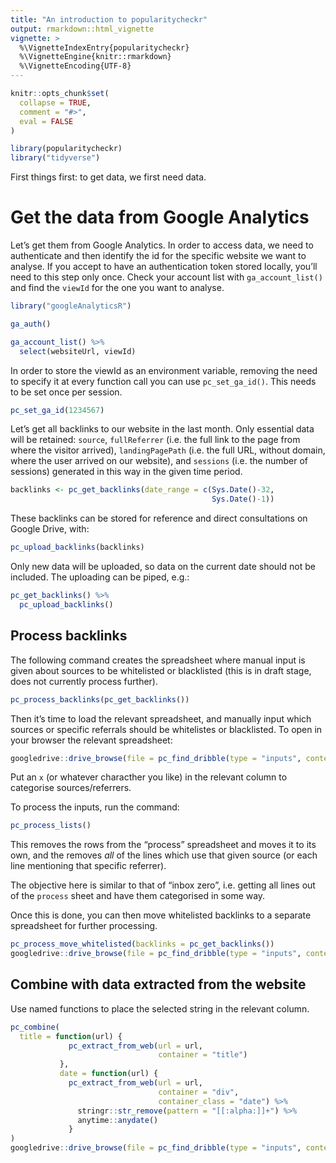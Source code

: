 ```yaml
---
title: "An introduction to popularitycheckr"
output: rmarkdown::html_vignette
vignette: >
  %\VignetteIndexEntry{popularitycheckr}
  %\VignetteEngine{knitr::rmarkdown}
  %\VignetteEncoding{UTF-8}
---
```


```r
knitr::opts_chunk$set(
  collapse = TRUE,
  comment = "#>",
  eval = FALSE
)
```

```r
library(popularitycheckr)
library("tidyverse")
```

First things first: to get data, we first need data. 

# Get the data from Google Analytics

Let's get them from Google Analytics. In order to access data, we need to authenticate and then identify the id for the specific website we want to analyse. If you accept to have an authentication token stored locally, you'll need to this step only once. Check your account list with `ga_account_list()` and find the `viewId` for the one you want to analyse. 

```r

library("googleAnalyticsR")

ga_auth()

ga_account_list() %>% 
  select(websiteUrl, viewId)
```

In order to store the viewId as an environment variable, removing the need to specify it at every function call you can use `pc_set_ga_id()`. This needs to be set once per session.

```r
pc_set_ga_id(1234567)
```

Let's get all backlinks to our website in the last month. Only essential data will be retained: `source`, `fullReferrer` (i.e. the full link to the page from where the visitor arrived), `landingPagePath` (i.e. the full URL, without domain, where the user arrived on our website), and `sessions` (i.e. the number of sessions) generated in this way in the given time period. 

```r
backlinks <- pc_get_backlinks(date_range = c(Sys.Date()-32,
                                             Sys.Date()-1))
```

These backlinks can be stored for reference and direct consultations on Google Drive, with:

```r
pc_upload_backlinks(backlinks)
```

Only new data will be uploaded, so data on the current date should not be included. The uploading can be piped, e.g.:

```r
pc_get_backlinks() %>% 
  pc_upload_backlinks()
```

## Process backlinks

The following command creates the spreadsheet where manual input is given about sources to be whitelisted or blacklisted (this is in draft stage, does not currently process further). 

```r
pc_process_backlinks(pc_get_backlinks())
```

Then it's time to load the relevant spreadsheet, and manually input which sources or specific referrals should be whitelistes or blacklisted. To open in your browser the relevant spreadsheet:

```r
googledrive::drive_browse(file = pc_find_dribble(type = "inputs", content = "process"))
```

Put an `x` (or whatever characther you like) in the relevant column to categorise sources/referrers.

To process the inputs, run the command:

```r
pc_process_lists()
```

This removes the rows from the "process" spreadsheet and moves it to its own, and the removes *all* of the lines which use that given source (or each line mentioning that specific referrer).

The objective here is similar to that of "inbox zero", i.e. getting all lines out of the `process` sheet and have them categorised in some way.

Once this is done, you can then move whitelisted backlinks to a separate spreadsheet for further processing.

```r
pc_process_move_whitelisted(backlinks = pc_get_backlinks())
googledrive::drive_browse(file = pc_find_dribble(type = "inputs", content = "combine"))
```


## Combine with data extracted from the website

Use named functions to place the selected string in the relevant column.

```r
pc_combine(
  title = function(url) {
             pc_extract_from_web(url = url,
                                 container = "title")
           },
           date = function(url) {
             pc_extract_from_web(url = url,
                                 container = "div",
                                 container_class = "date") %>%
               stringr::str_remove(pattern = "[[:alpha:]]+") %>%
               anytime::anydate()
             }
)
googledrive::drive_browse(file = pc_find_dribble(type = "inputs", content = "combine"))
```

